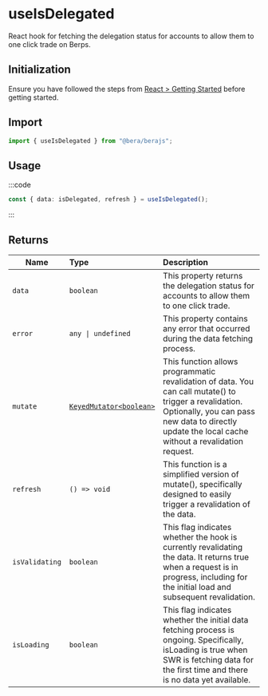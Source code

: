 # useIsDelegated

React hook for fetching the delegation status for accounts to allow them to one click trade on Berps.

## Initialization

Ensure you have followed the steps from [React > Getting Started](/react/getting-started) before getting started.

## Import

```ts
import { useIsDelegated } from "@bera/berajs";
```

## Usage

:::code

```ts [exmaple.ts]
const { data: isDelegated, refresh } = useIsDelegated();
```

:::

## Returns

| Name           | Type                                                            | Description                                                                                                                                                                                                   |
| -------------- | :-------------------------------------------------------------- | :------------------------------------------------------------------------------------------------------------------------------------------------------------------------------------------------------------ |
| `data`         | `boolean`                                                       | This property returns the delegation status for accounts to allow them to one click trade.                                                                                                                                              |
| `error`        | `any \| undefined`                                              | This property contains any error that occurred during the data fetching process.                                                                                                                              |
| `mutate`       | [`KeyedMutator<boolean>`](https://swr.vercel.app/docs/mutation) | This function allows programmatic revalidation of data. You can call mutate() to trigger a revalidation. Optionally, you can pass new data to directly update the local cache without a revalidation request. |
| `refresh`      | `() => void`                                                    | This function is a simplified version of mutate(), specifically designed to easily trigger a revalidation of the data.                                                                                        |
| `isValidating` | `boolean`                                                       | This flag indicates whether the hook is currently revalidating the data. It returns true when a request is in progress, including for the initial load and subsequent revalidation.                           |
| `isLoading`    | `boolean`                                                       | This flag indicates whether the initial data fetching process is ongoing. Specifically, isLoading is true when SWR is fetching data for the first time and there is no data yet available.                    |
